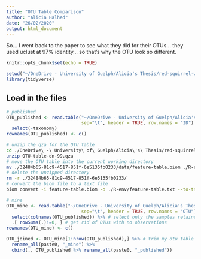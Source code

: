 ```yaml
---
title: "OTU Table Comparison"
author: "Alicia Halhed"
date: "26/02/2020"
output: html_document
---
```


So... I went back to the paper to see what they did for their OTUs... they used uclust at 97% identity... so that's why the OTU look so different.


```r
knitr::opts_chunk$set(echo = TRUE)
```
```r
setwd("~/OneDrive - University of Guelph/Alicia's Thesis/red-squirrel-w2020/R-env")
library(tidyverse)
```

## Load in the files

```r
# published
OTU_published <- read.table("~/OneDrive - University of Guelph/Alicia's Thesis/red-squirrel-data/exploration/otu_table_all_samplesAH.txt", 
                            sep="\t", header = TRUE, row.names = "ID") #%>%
  select(-taxonomy)
rownames(OTU_published) <- c()
```

```bash
# unzip the qza for the OTU table
cd ./OneDrive\ -\ University\ of\ Guelph/Alicia\'s\ Thesis/red-squirrel-w2020/
unzip OTU-table-dn-99.qza
# move the OTU table into the current working directory
mv ./32484b65-81c9-4517-851f-6e5135fb0233/data/feature-table.biom ./R-env/
# delete the unzipped directory
rm -r ./32484b65-81c9-4517-851f-6e5135fb0233/
# convert the biom file to a text file
biom convert -i feature-table.biom -o ./R-env/feature-table.txt --to-tsv
```

```r
# mine
OTU_mine <- read.table("~/OneDrive - University of Guelph/Alicia's Thesis/red-squirrel-w2020/R-env/feature-table.txt", 
                            sep="\t", header = TRUE, row.names = "OTU") %>% 
  select(colnames(OTU_published)) %>% # select only the samples retained in the original data
  .[ rowSums(.)!=0, ] # get rid of OTUs with no observations
rownames(OTU_mine) <- c()
```

```r
OTU_joined <- OTU_mine[1:nrow(OTU_published),] %>% # trim my otu table to the length of the published one
  rename_all(paste0, "_mine") %>%
  cbind(., OTU_published %>% rename_all(paste0, "_published"))
```

